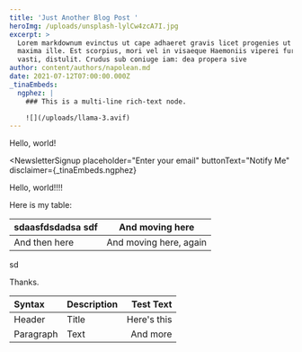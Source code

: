 ```yaml
---
title: 'Just Another Blog Post '
heroImg: /uploads/unsplash-lylCw4zcA7I.jpg
excerpt: >
  Lorem markdownum evinctus ut cape adhaeret gravis licet progenies ut haesit
  maxima ille. Est scorpius, mori vel in visaeque Haemoniis viperei furoris e ad
  vasti, distulit. Crudus sub coniuge iam: dea propera sive
author: content/authors/napolean.md
date: 2021-07-12T07:00:00.000Z
_tinaEmbeds:
  ngphez: |
    ### This is a multi-line rich-text node.

    ![](/uploads/llama-3.avif)
---
```


Hello, world!

<NewsletterSignup
  placeholder="Enter your email"
  buttonText="Notify Me"
  disclaimer={_tinaEmbeds.ngphez}
>
  Hello, world!!!!
</NewsletterSignup>

Here is my table:

| sdaasfdsdadsa sdf | And moving here        |
| ----------------- | ---------------------- |
| And then here     | And moving here, again |

sd

Thanks.

| Syntax    | Description |   Test Text |
| :-------- | :---------- | ----------: |
| Header    | Title       | Here's this |
| Paragraph | Text        |    And more |
